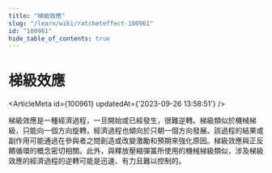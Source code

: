 ```yaml
---
title: "梯級效應"
slug: "/learn/wiki/ratcheteffect-100961"
id: "100961"
hide_table_of_contents: true
---
```



# 梯級效應

<ArticleMeta id={100961} updatedAt={'2023-09-26 13:58:51'} />
<div className='border-solid border-b border-t-0 my-4 border-[var(--ifm-color-gray-300)]' />

梯級效應是一種經濟過程，一旦開始或已經發生，很難逆轉。梯級類似於機械梯級，只能向一個方向旋轉，經濟過程也傾向於只朝一個方向發展。該過程的結果或副作用可能通過在參與者之間創造或改變激勵和預期來強化原因。梯級效應與正反饋循環的概念密切相關。此外，與釋放壓縮彈簧所使用的機械梯級類似，涉及梯級效應的經濟過程的逆轉可能是迅速、有力且難以控制的。
